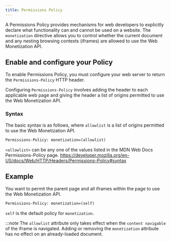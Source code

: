 ```yaml
---
title: Permissions Policy
---
```


A Permissions Policy provides mechanisms for web developers to explicitly declare what functionality can and cannot be used on a website. The `monetization` directive allows you to control whether the current document and any nesting browsing contexts (iframes) are allowed to use the Web Monetization API.

## Enable and configure your Policy

To enable Permissions Policy, you must configure your web server to return the `Permissions-Policy` HTTP header.

Configuring `Permissions-Policy` involves adding the header to each applicable web page and giving the header a list of origins permitted to use the Web Monetization API.

### Syntax

The basic syntax is as follows, where `allowlist` is a list of origins permitted to use the Web Monetization API.

```html
Permissions-Policy: monetization=(allowlist)
```

`<allowlist>` can be any one of the values listed in the MDN Web Docs Permissions-Policy page.
https://developer.mozilla.org/en-US/docs/Web/HTTP/Headers/Permissions-Policy#syntax 

## Example

You want to permit the parent page and all iframes within the page to use the Web Monetization API.

```html
Permissions-Policy: monetization=(self)
```

`self` is the default policy for `monetization`.

:::note
The `allowlist` attribute only takes effect when the `content navigable` of the iframe is navigated. Adding or removing the `monetization` attribute has no effect on an already-loaded document.